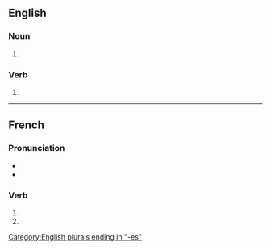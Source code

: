 {{also|smashés}}

==English==

===Noun===
{{head|en|noun form}}

# {{plural of|smash|lang=en}}

===Verb===
{{head|en|verb form}}

# {{en-third-person singular of|smash}}

[[Category:English plurals ending in "-es"]]

----

==French==

===Pronunciation===
* {{IPA|lang=fr|/smaʃ/}}
* {{homophones|lang=fr|smashe|smashent}}

===Verb===
{{head|fr|verb form}}

# {{inflection of|smasher||2|s|pres|indc|lang=fr}}
# {{inflection of|smasher||2|s|pres|subj|lang=fr}}